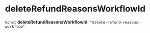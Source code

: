 
# deleteRefundReasonsWorkflowId

 `Const` **deleteRefundReasonsWorkflowId**: `"delete-refund-reasons-workflow"`
